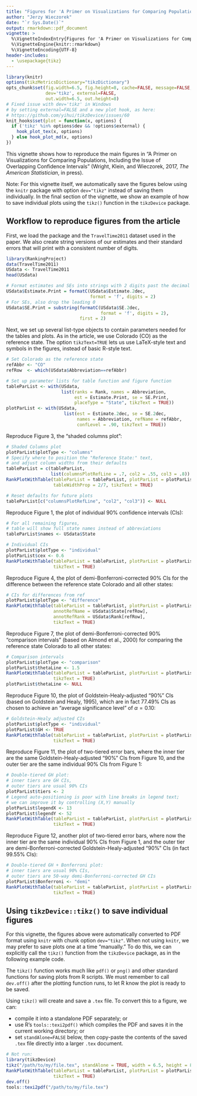 ```yaml
---
title: "Figures for 'A Primer on Visualizations for Comparing Populations...'"
author: "Jerzy Wieczorek"
date: "`r Sys.Date()`"
output: rmarkdown::pdf_document
vignette: >
  %\VignetteIndexEntry{Figures for 'A Primer on Visualizations for Comparing Populations...'}
  %\VignetteEngine{knitr::rmarkdown}
  %\VignetteEncoding{UTF-8}
header-includes:
  - \usepackage{tikz}
---
```


```r
library(knitr)
options(tikzMetricsDictionary="tikzDictionary")
opts_chunk$set(fig.width=6.5, fig.height=8, cache=FALSE, message=FALSE,
               dev='tikz', external=FALSE,
               out.width=6.5, out.height=8)
# Fixed issue with dev='tikz' in Windows
# by setting external=FALSE and a new plot hook, as here:
# https://github.com/yihui/tikzDevice/issues/60
knit_hooks$set(plot = function(x, options) {
  if ('tikz' %in% options$dev && !options$external) {
    hook_plot_tex(x, options)
  } else hook_plot_md(x, options)
})
```

This vignette shows how to reproduce the main figures in "A Primer on Visualizations for Comparing Populations, Including the Issue of Overlapping Confidence Intervals" (Wright, Klein, and Wieczorek, 2017, *The American Statistician*, in press).

Note: For this vignette itself, we automatically save the figures below using the `knitr` package with option `dev="tikz"` instead of saving them individually. In the final section of the vignette, we show an example of how to save individual plots using the `tikz()` function in the `tikzDevice` package.

## Workflow to reproduce figures from the article

First, we load the package and the `TravelTime2011` dataset used in the paper. We also create string versions of our estimates and their standard errors that will print with a consistent number of digits.

```r
library(RankingProject)
data(TravelTime2011)
USdata <- TravelTime2011
head(USdata)

# Format estimates and SEs into strings with 2 digits past the decimal
USdata$Estimate.Print = formatC(USdata$Estimate.2dec,
                                format = 'f', digits = 2)
# For SEs, also drop the leading 0
USdata$SE.Print = substring(formatC(USdata$SE.2dec,
                                    format = 'f', digits = 2),
                            first = 2)
```

Next, we set up several list-type objects to contain parameters needed for the tables and plots. As in the article, we use Colorado (CO) as the reference state. The option `tikzText=TRUE` lets us use LaTeX-style text and symbols in the figures, instead of basic R-style text.

```r
# Set Colorado as the reference state
refAbbr <- "CO"
refRow  <- which(USdata$Abbreviation==refAbbr)

# Set up parameter lists for table function and figure function
tableParList <- with(USdata,
                     list(ranks = Rank, names = Abbreviation, 
                          est = Estimate.Print, se = SE.Print,
                          placeType = "State", tikzText = TRUE))
plotParList <- with(USdata,
                      list(est = Estimate.2dec, se = SE.2dec,
                           names = Abbreviation, refName = refAbbr,
                           confLevel = .90, tikzText = TRUE))
```

Reproduce Figure 3, the "shaded columns plot":

```r
# Shaded Columns plot
plotParList$plotType <- "columns"
# Specify where to position the "Reference State:" text,
# and adjust column widths from their defaults
tableParList = c(tableParList,
                 list(columnsPlotRefLine = .7, col2 = .55, col3 = .8))
RankPlotWithTable(tableParList = tableParList, plotParList = plotParList,
                  tableWidthProp = 2/7, tikzText = TRUE)
```

```r
# Reset defaults for future plots
tableParList[c("columnsPlotRefLine", "col2", "col3")] <- NULL
```

Reproduce Figure 1, the plot of individual 90% confidence intervals (CIs):

```r
# For all remaining figures,
# table will show full state names instead of abbreviations
tableParList$names <- USdata$State

# Individual CIs
plotParList$plotType <- "individual"
plotParList$cex <- 0.6
RankPlotWithTable(tableParList = tableParList, plotParList = plotParList,
                  tikzText = TRUE)
```

Reproduce Figure 4, the plot of demi-Bonferroni-corrected 90% CIs for the difference between the reference state Colorado and all other states:

```r
# CIs for differences from ref
plotParList$plotType <- "difference"
RankPlotWithTable(tableParList = tableParList, plotParList = plotParList,
                  annotRefName = USdata$State[refRow],
                  annotRefRank = USdata$Rank[refRow],
                  tikzText = TRUE)
```

Reproduce Figure 7, the plot of demi-Bonferroni-corrected 90% "comparison intervals" (based on Almond et al., 2000) for comparing the reference state Colorado to all other states:

```r
# Comparison intervals
plotParList$plotType <- "comparison"
plotParList$thetaLine <- 1.5
RankPlotWithTable(tableParList = tableParList, plotParList = plotParList,
                  tikzText = TRUE)
plotParList$thetaLine <- NULL
```

Reproduce Figure 10, the plot of Goldstein-Healy-adjusted "90%" CIs (based on Goldstein and Healy, 1995), which are in fact 77.49% CIs as chosen to achieve an "average significance level" of $\alpha=0.10$:

```r
# Goldstein-Healy adjusted CIs
plotParList$plotType <- "individual"
plotParList$GH <- TRUE
RankPlotWithTable(tableParList = tableParList, plotParList = plotParList,
                  tikzText = TRUE)
```

Reproduce Figure 11, the plot of two-tiered error bars, where the inner tier are the same Goldstein-Healy-adjusted "90%" CIs from Figure 10, and the outer tier are the same individual 90% CIs from Figure 1:

```r
# Double-tiered GH plot:
# inner tiers are GH CIs,
# outer tiers are usual 90% CIs
plotParList$tiers <- 2
# Legend auto-positioning is poor with line breaks in legend text;
# we can improve it by controlling (X,Y) manually
plotParList$legendX <- 13
plotParList$legendY <- 52
RankPlotWithTable(tableParList = tableParList, plotParList = plotParList,
                  tikzText = TRUE)
```

Reproduce Figure 12, another plot of two-tiered error bars, where now the inner tier are the same individual 90% CIs from Figure 1, and the outer tier are demi-Bonferroni-corrected Goldstein-Healy-adjusted "90%" CIs (in fact 99.55% CIs):

```r
# Double-tiered GH + Bonferroni plot:
# inner tiers are usual 90% CIs,
# outer tiers are 50-way demi-Bonferroni-corrected GH CIs
plotParList$Bonferroni <- "demi"
RankPlotWithTable(tableParList = tableParList, plotParList = plotParList,
                  tikzText = TRUE)
```

## Using `tikzDevice::tikz()` to save individual figures

For this vignette, the figures above were automatically converted to PDF format using `knitr` with chunk option `dev="tikz"`. When not using `knitr`, we may prefer to save plots one at a time "manually." To do this, we can explicitly call the `tikz()` function from the `tikzDevice` package, as in the following example code.

The `tikz()` function works much like `pdf()` or `png()` and other standard functions for saving plots from R scripts. We must remember to call `dev.off()` after the plotting function runs, to let R know the plot is ready to be saved.

Using `tikz()` will create and save a `.tex` file. To convert this to a figure, we can:

* compile it into a standalone PDF separately; or
* use R's `tools::texi2pdf()` which compiles the PDF and saves it in the current working directory; or
* set `standAlone=FALSE` below, then copy-paste the contents of the saved `.tex` file directly into a larger `.tex` document.

```r
# Not run:
library(tikzDevice)
tikz("/path/to/my/file.tex", standAlone = TRUE, width = 6.5, height = 8)
RankPlotWithTable(tableParList = tableParList, plotParList = plotParList,
                  tikzText = TRUE)
dev.off()
tools::texi2pdf("/path/to/my/file.tex")
```

